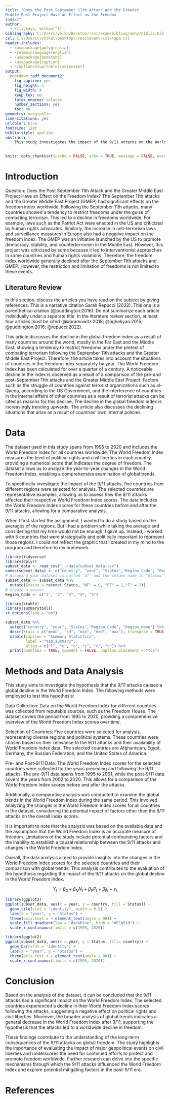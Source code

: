 ```yaml
---
title: "Does the Post September 11th Attack and the Greater
Middle East Project Have an Effect on the Freedom
Index?"
author: 
  - Kılıçkaya, Volkan[^1]
bibliography: C:/Users/volka/Desktop/resitexam/bibliography/biblio.bib
csl: C:\\Users\\volka\\Desktop\\resitexam\\csl\\apa.csl
header-includes:
  - \usepackage{polyglossia}
  - \setmainlanguage{english}
  - \usepackage{booktabs}
  - \usepackage{caption} 
  - \captionsetup[table]{skip=10pt}
output:
  bookdown::pdf_document2:
    fig_caption: yes
    fig_height: 3
    fig_width: 4
    keep_tex: no
    latex_engine: xelatex
    number_sections: yes
    toc: no
geometry: margin=1in
link-citations: yes
urlcolor: blue
fontsize: 12pt
biblio-style: apalike
abstract: |
    This study investigates the impact of the 9/11 attacks on the World Freedom Index, analyzing the year-to-year changes between 1995 and 2020 for all countries worldwide. The hypothesis is that the 9/11 attacks have led to a decline in the global World Freedom Index. The dataset is utilized to examine the changes in the World Freedom Index for five different countries located in various regions, both before and after the 9/11 attacks.
---
```

```r
knitr::opts_chunk$set(cache = FALSE, echo = TRUE, message = FALSE, warning = FALSE)
```

<!-- ======================================================================= -->
<!-- ============================== FOOTNOTES ============================== -->
<!-- ======================================================================= -->
[^1]: 20080493, [Github Repo](https://github.com/https://github.com/VolkanKilickaya/resitexam)

# Introduction

Question: Does the Post September 11th Attack and the Greater Middle East Project Have
an Effect on the Freedom Index?
The September 11th attacks and the Greater Middle East Project (GMEP) had significant effects on the freedom index worldwide. Following the September 11th attacks, many countries showed a tendency to restrict freedoms under the guise of combating terrorism. This led to a decline in freedoms worldwide. For example, laws such as the Patriot Act were enacted in the US and criticized by human rights advocates. Similarly, the increase in anti-terrorism laws and surveillance measures in Europe also had a negative impact on the freedom index. The GMEP was an initiative launched by the US to promote democracy, stability, and counterterrorism in the Middle East. However, this project was criticized by some because it led to interventionist approaches in some countries and human rights violations. Therefore, the freedom index worldwide generally declined after the September 11th attacks and GMEP. However, the restriction and limitation of freedoms is not limited to these events.

## Literature Review

In this section, discuss the articles you have read on the subject by giving references. This is a narrative citation Sarah Repucci (2022). This one is a parenthetical citation (@puddington:2016). Do not summarize each article individually under a separate title. In the literature review section, at least four articles must be cited (@abramowitz:2018; @aghekyan:2015; @puddington:2016; @repucci:2022).

This article discusses the decline in the global freedom index as a result of many countries around the world, mostly in the Far East and the Middle East, showing a tendency to restrict freedoms under the pretext of combating terrorism following the September 11th attacks and the Greater Middle East Project. Therefore, the article takes into account the situations of countries in the freedom index separately by year. The World Freedom Index has been calculated for over a quarter of a century. A noticeable decline in the index is observed as a result of a comparison of the pre-and post-September 11th attacks and the Greater Middle East Project. Factors such as the struggle of countries against terrorist organizations such as al-Qaeda, according to the US Government, and the interference of countries in the internal affairs of other countries as a result of terrorist attacks can be cited as reasons for this decline. The decline in the global freedom index is increasingly trending upwards. The article also discusses the declining situations that arise as a result of countries’ own internal policies.

# Data
The dataset used in this study spans from 1995 to 2020 and includes the World Freedom Index for all countries worldwide. The World Freedom Index measures the level of political rights and civil liberties in each country, providing a numerical score that indicates the degree of freedom. The dataset allows us to analyze the year-to-year changes in the World Freedom Index, enabling a comprehensive examination of global trends.

To specifically investigate the impact of the 9/11 attacks, five countries from different regions were selected for analysis. The selected countries are representative examples, allowing us to assess how the 9/11 attacks affected their respective World Freedom Index scores. The data includes the World Freedom Index scores for these countries before and after the 9/11 attacks, allowing for a comparative analysis.

When I first started the assignment, I wanted to do a study based on the averages of the regions. But I had a problem while taking the average and considering that my time would not be enough, I gave up. Instead, I worked with 5 countries that were strategically and politically important to represent those regions. I could not reflect the graphic that I created in my mind to the program and therefore to my homework.

```r
library(tidyverse)
library(dplyr)
subset_data <- read_csv("../data/subset_data.csv")
names(subset_data) <- c("country", "year", "Status","Region_Code", "Region_Name")
# Assuming your dataset is called 'df' and the column name is 'Status'
subset_data <- subset_data %>%
  mutate(Status = recode( Status, "NF" = 0, "PF" = 1,"F" = 2))
# Create a vector
Region_Code <- c("1", "2", "3", "4", "5")
```

```r
library(xtable) 
library(summarytools)
st_options(lang = "en")

subset_data %>%
  select("country", "year", "Status","Region_Code", "Region_Name") %>% 
  descr(stats = c("mean", "sd", "min", "med", "max"), transpose = TRUE) %>% 
  xtable(caption = "Summary Statistics",
         label = "tab:summary",
         align = c("l", "c", "c", "c", "c", "c")) %>% 
  print(booktabs = TRUE, comment = FALSE, caption.placement = "top")
```

# Methods and Data Analysis
This study aims to investigate the hypothesis that the 9/11 attacks caused a global decline in the World Freedom Index. The following methods were employed to test this hypothesis:

Data Collection: Data on the World Freedom Index for different countries was collected from reputable sources, such as the Freedom House. The dataset covers the period from 1995 to 2020, providing a comprehensive overview of the World Freedom Index scores over time.

Selection of Countries: Five countries were selected for analysis, representing diverse regions and political systems. These countries were chosen based on their relevance to the 9/11 attacks and their availability of World Freedom Index data. The selected countries are Afghanistan, Egypt, Germany, the Russian Federation, and the United States of America.

Pre- and Post-9/11 Data: The World Freedom Index scores for the selected countries were collected for the years preceding and following the 9/11 attacks. The pre-9/11 data spans from 1995 to 2001, while the post-9/11 data covers the years from 2002 to 2020. This allows for a comparison of the World Freedom Index scores before and after the attacks.

Additionally, a comparative analysis was conducted to examine the global trends in the World Freedom Index during the same period. This involved analyzing the changes in the World Freedom Index scores for all countries in the dataset, considering the potential impact of factors other than the 9/11 attacks on the overall index scores.

It is important to note that the analysis was based on the available data and the assumption that the World Freedom Index is an accurate measure of freedom. Limitations of the study include potential confounding factors and the inability to establish a causal relationship between the 9/11 attacks and changes in the World Freedom Index. 

Overall, the data analysis aimed to provide insights into the changes in the World Freedom Index scores for the selected countries and their comparison with global trends. This analysis contributes to the evaluation of the hypothesis regarding the impact of the 9/11 attacks on the global decline in the World Freedom Index.

$$
Y_t = \beta_0 + \beta_N N_t + \beta_P P_t + \beta_I I_t + \varepsilon_t
$$

```r
library(ggplot2)
ggplot(subset_data, aes(x = year, y = country, fill = Status)) +
  geom_tile(stat = "identity", width = 0.5) +
  labs(x = "year", y = "Status") +
  theme(axis.text.x = element_text(angle = 90)) +
  scale_fill_gradient(low = "darkblue", high = "#FCA510") +
  scale_x_continuous(limits = c(1995, 2020))
```

```r
library(ggplot2)
ggplot(subset_data, aes(x = year, y = Status, fill= country)) +
  geom_bar(stat = "identity") +
  labs(x = "year", y = "Status") +
  theme(axis.text.x = element_text(angle = 90)) +
  scale_x_continuous(limits = c(1995, 2020)) 
```

# Conclusion
Based on the analysis of the dataset, it can be concluded that the 9/11 attacks had a significant impact on the World Freedom Index. The selected countries experienced a decline in their World Freedom Index scores following the attacks, suggesting a negative effect on political rights and civil liberties. Moreover, the broader analysis of global trends indicates a general decrease in the World Freedom Index after 9/11, supporting the hypothesis that the attacks led to a worldwide decline in freedom.

These findings contribute to the understanding of the long-term consequences of the 9/11 attacks on global freedom. The study highlights the importance of evaluating the impact of major geopolitical events on civil liberties and underscores the need for continued efforts to protect and promote freedom worldwide. Further research can delve into the specific mechanisms through which the 9/11 attacks influenced the World Freedom Index and explore potential mitigating factors in the post-9/11 era.

\newpage
# References {#references}
<div id="refs"></div>


